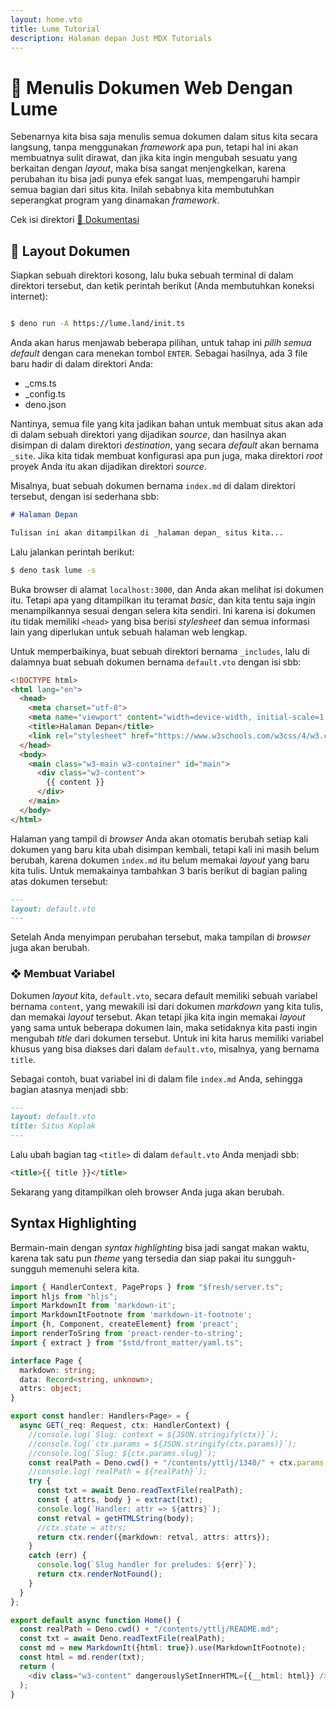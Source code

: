 ```yaml
---
layout: home.vto
title: Lume Tutorial
description: Halaman depan Just MDX Tutorials
---
```


# &#x1f5fb; Menulis Dokumen Web Dengan Lume

Sebenarnya kita bisa saja menulis semua dokumen dalam situs kita secara langsung, tanpa menggunakan _framework_ apa pun, tetapi hal ini 
akan membuatnya sulit dirawat, dan jika kita ingin mengubah sesuatu yang berkaitan dengan _layout_, maka bisa sangat menjengkelkan, karena 
perubahan itu bisa jadi punya efek sangat luas, mempengaruhi hampir semua bagian dari situs kita. Inilah sebabnya kita membutuhkan seperangkat 
program yang dinamakan _framework_.

Cek isi direktori <a href="docs" class="w3-button w3-hover-black w3-round w3-border">&#x1f4c1; Dokumentasi</a>


## &#x1f4a0; Layout Dokumen

Siapkan sebuah direktori kosong, lalu buka sebuah terminal di dalam direktori tersebut, dan ketik perintah berikut (Anda membutuhkan koneksi internet):

```bash

$ deno run -A https://lume.land/init.ts

```

Anda akan harus menjawab beberapa pilihan, untuk tahap ini _pilih semua default_ dengan cara menekan tombol `ENTER`.
Sebagai hasilnya, ada 3 file baru hadir di dalam direktori Anda:

+ _cms.ts
+ _config.ts
+ deno.json

Nantinya, semua file yang kita jadikan bahan untuk membuat situs akan ada di dalam sebuah direktori yang dijadikan _source_, dan hasilnya akan 
disimpan di dalam direktori _destination_, yang secara _default_ akan bernama `_site`. Jika kita tidak membuat konfigurasi apa pun juga, maka 
direktori _root_ proyek Anda itu akan dijadikan direktori _source_.

Misalnya, buat sebuah dokumen bernama `index.md` di dalam direktori tersebut, dengan isi sederhana sbb:

```markdown
# Halaman Depan

Tulisan ini akan ditampilkan di _halaman depan_ situs kita...
```

Lalu jalankan perintah berikut:

```bash
$ deno task lume -s
```

Buka browser di alamat `localhost:3000`, dan Anda akan melihat isi dokumen itu. Tetapi apa yang ditampilkan itu teramat _basic_, dan kita tentu saja 
ingin menampilkannya sesuai dengan selera kita sendiri. Ini karena isi dokumen itu tidak memiliki `<head>` yang bisa berisi _stylesheet_ dan semua 
informasi lain yang diperlukan untuk sebuah halaman web lengkap.

Untuk memperbaikinya, buat sebuah direktori bernama `_includes`, lalu di dalamnya buat sebuah dokumen bernama `default.vto` dengan isi sbb:

```html
<!DOCTYPE html>
<html lang="en">
  <head>
    <meta charset="utf-8">
    <meta name="viewport" content="width=device-width, initial-scale=1.0">
    <title>Halaman Depan</title>
    <link rel="stylesheet" href="https://www.w3schools.com/w3css/4/w3.css">
  </head>
  <body>
    <main class="w3-main w3-container" id="main">
      <div class="w3-content">
        {{ content }}
      </div>
    </main>
  </body>
</html>
```

Halaman yang tampil di _browser_ Anda akan otomatis berubah setiap kali dokumen yang baru kita ubah disimpan kembali, tetapi kali ini masih belum berubah,
karena dokumen `index.md` itu belum memakai _layout_ yang baru kita tulis. Untuk memakainya tambahkan 3 baris berikut di bagian paling atas dokumen tersebut:

```markdown
---
layout: default.vto
---
```

Setelah Anda menyimpan perubahan tersebut, maka tampilan di _browser_ juga akan berubah.


### &#x2756; Membuat Variabel

Dokumen _layout_ kita, `default.vto`, secara default memiliki sebuah variabel bernama `content`, yang mewakili isi dari dokumen _markdown_ yang 
kita tulis, dan memakai _layout_ tersebut. Akan tetapi jika kita ingin memakai _layout_ yang sama untuk beberapa dokumen lain, maka setidaknya kita 
pasti ingin mengubah _title_ dari dokumen tersebut. Untuk ini kita harus memiliki variabel khusus yang bisa diakses dari dalam `default.vto`, 
misalnya, yang bernama `title`.

Sebagai contoh, buat variabel ini di dalam file `index.md` Anda, sehingga bagian atasnya menjadi sbb:

```markdown
---
layout: default.vto
title: Situs Koplak
---
```

Lalu ubah bagian tag `<title>` di dalam `default.vto` Anda menjadi sbb:

```html
<title>{{ title }}</title>
```

Sekarang yang ditampilkan oleh browser Anda juga akan berubah.


## Syntax Highlighting

Bermain-main dengan _syntax highlighting_ bisa jadi sangat makan waktu, karena tak satu pun _theme_ yang tersedia dan siap pakai itu sungguh-sungguh 
memenuhi selera kita. 

```typescript
import { HandlerContext, PageProps } from "$fresh/server.ts";
import hljs from "hljs";
import MarkdownIt from 'markdown-it';
import MarkdownItFootnote from 'markdown-it-footnote';
import {h, Component, createElement} from 'preact';
import renderToSring from 'preact-render-to-string';
import { extract } from "$std/front_matter/yaml.ts";

interface Page {
  markdown: string;
  data: Record<string, unknown>;
  attrs: object;
}

export const handler: Handlers<Page> = {
  async GET(_req: Request, ctx: HandlerContext) {
    //console.log(`Slug: context = ${JSON.stringify(ctx)}`);
    //console.log(`ctx.params = ${JSON.stringify(ctx.params)}`);
    //console.log(`Slug: ${ctx.params.slug}`);
    const realPath = Deno.cwd() + "/contents/yttlj/1340/" + ctx.params.slug;
    //console.log(`realPath = ${realPath}`);
    try {
      const txt = await Deno.readTextFile(realPath);
      const { attrs, body } = extract(txt);
      console.log(`Handler: attr => ${attrs}`);
      const retval = getHTMLString(body);
      //ctx.state = attrs;
      return ctx.render({markdown: retval, attrs: attrs});
    }
    catch (err) {
      console.log(`Slug handler for preludes: ${err}`);
      return ctx.renderNotFound();
    }
  }
};

export default async function Home() {
  const realPath = Deno.cwd() + "/contents/yttlj/README.md";
  const txt = await Deno.readTextFile(realPath);
  const md = new MarkdownIt({html: true}).use(MarkdownItFootnote);
  const html = md.render(txt);
  return (
    <div class="w3-content" dangerouslySetInnerHTML={{__html: html}} />
  );
}
```



